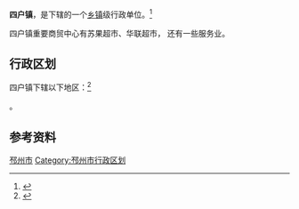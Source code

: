 {{中国乡级行政区|32/03/82/104/000}}

'''四户镇'''，是{{PRC admin/fullname|32/03/82/104/000|3}}下辖的一个[[乡镇|乡镇]]级行政单位。<ref>{{PRC admin/ref sgc|{{PRC admin/parent|32/03/82/104/000}}}}</ref>


四户镇重要商贸中心有苏果超市、华联超市，
还有一些服务业。

== 行政区划 ==

四户镇下辖以下地区：<ref>{{PRC admin/ref sgc|32/03/82/104/000}}</ref>

{{PRC admin/children|32/03/82/104/000}}。

== 参考资料 ==

{{reflist}}

{{江苏省徐州市邳州市行政区划}}
{{江苏行政区划小作品}}
[[Category:徐州建制镇|邳州市]]
[[Category:邳州市行政区划|Category:邳州市行政区划]]